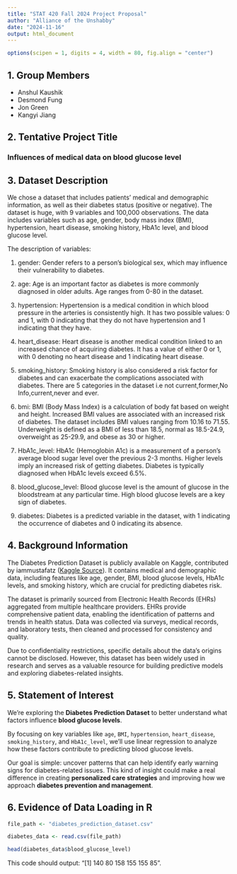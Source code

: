 ```yaml
---
title: "STAT 420 Fall 2024 Project Proposal"
author: "Alliance of the Unshabby"
date: "2024-11-16"
output: html_document
---
```


```r
options(scipen = 1, digits = 4, width = 80, fig.align = "center")
```


## 1. Group Members

- Anshul Kaushik
- Desmond Fung
- Jon Green
- Kangyi Jiang

## 2. Tentative Project Title

### Influences of medical data on blood glucose level

## 3. Dataset Description

We chose a dataset that includes patients' medical and demographic information, as well as their diabetes status (positive or negative). The dataset is huge, with 9 variables and 100,000 observations. The data includes variables such as age, gender, body mass index (BMI), hypertension, heart disease, smoking history, HbA1c level, and blood glucose level.

The description of variables:

1. gender: Gender refers to a person's biological sex, which may influence their vulnerability to diabetes.

2. age: Age is an important factor as diabetes is more commonly diagnosed in older adults. Age ranges from 0-80 in the dataset.

3. hypertension: Hypertension is a medical condition in which blood pressure in the arteries is consistently high. It has two possible values: 0 and 1, with 0 indicating that they do not have hypertension and 1 indicating that they have.

4. heart_disease: Heart disease is another medical condition linked to an increased chance of acquiring diabetes. It has a value of either 0 or 1, with 0 denoting no heart disease and 1 indicating heart disease.

5. smoking_history: Smoking history is also considered a risk factor for diabetes and can exacerbate the complications associated with diabetes. There are 5 categories in the dataset i.e not current,former,No Info,current,never and ever.

6. bmi: BMI (Body Mass Index) is a calculation of body fat based on weight and height. Increased BMI values are associated with an increased risk of diabetes. The dataset includes BMI values ranging from 10.16 to 71.55. Underweight is defined as a BMI of less than 18.5, normal as 18.5-24.9, overweight as 25-29.9, and obese as 30 or higher.

7. HbA1c_level: HbA1c (Hemoglobin A1c) is a measurement of a person's average blood sugar level over the previous 2-3 months. Higher levels imply an increased risk of getting diabetes. Diabetes is typically diagnosed when HbA1c levels exceed 6.5%.

8. blood_glucose_level: Blood glucose level is the amount of glucose in the bloodstream at any particular time. High blood glucose levels are a key sign of diabetes.

9. diabetes: Diabetes is a predicted variable in the dataset, with 1 indicating the occurrence of diabetes and 0 indicating its absence.

## 4. Background Information

The Diabetes Prediction Dataset is publicly available on Kaggle, contributed by iammustafatz ([Kaggle Source](https://www.kaggle.com/datasets/iammustafatz/diabetes-prediction-dataset)). It contains medical and demographic data, including features like age, gender, BMI, blood glucose levels, HbA1c levels, and smoking history, which are crucial for predicting diabetes risk.

The dataset is primarily sourced from Electronic Health Records (EHRs) aggregated from multiple healthcare providers. EHRs provide comprehensive patient data, enabling the identification of patterns and trends in health status. Data was collected via surveys, medical records, and laboratory tests, then cleaned and processed for consistency and quality.

Due to confidentiality restrictions, specific details about the data's origins cannot be disclosed. However, this dataset has been widely used in research and serves as a valuable resource for building predictive models and exploring diabetes-related insights.

## 5. Statement of Interest

We’re exploring the **Diabetes Prediction Dataset** to better understand what factors influence **blood glucose levels**. 

By focusing on key variables like `age`, `BMI`, `hypertension`, `heart_disease`, `smoking_history`, and `HbA1c_level`, we’ll use linear regression to analyze how these factors contribute to predicting blood glucose levels.

Our goal is simple: uncover patterns that can help identify early warning signs for diabetes-related issues. This kind of insight could make a real difference in creating **personalized care strategies** and improving how we approach **diabetes prevention and management**.


## 6. Evidence of Data Loading in R

```r
file_path <- "diabetes_prediction_dataset.csv"

diabetes_data <- read.csv(file_path)

head(diabetes_data$blood_glucose_level)
```

This code should output: "[1] 140  80 158 155 155  85". 

